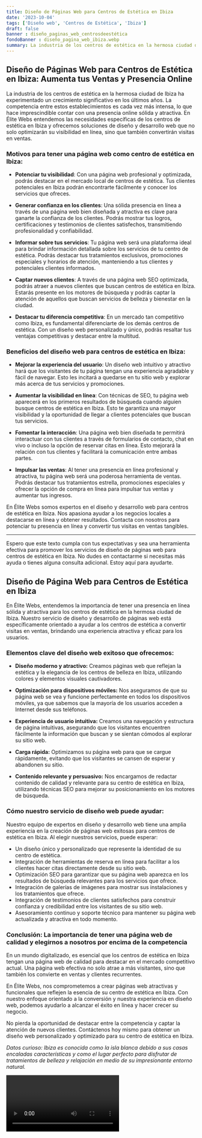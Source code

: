 ```yaml
---
title: Diseño de Páginas Web para Centros de Estética en Ibiza
date: '2023-10-04'
tags: ['Diseño web', 'Centros de Estética', 'Ibiza']
draft: false
banner : diseño_paginas_web_centrosdeestética
fondoBanner : diseño_pagina_web_ibiza.webp
summary: La industria de los centros de estética en la hermosa ciudad de Ibiza ha experimentado un crecimiento significativo en los últimos años. La competencia entre estos establecimientos es cada vez más intensa, lo que hace imprescindible contar con una presencia online sólida y atractiva. En Élite Webs entendemos las necesidades específicas de los centros de estética en Ibiza y ofrecemos soluciones de diseño y desarrollo web que no solo optimizarán su visibilidad en línea, sino que también convertirán visitas en ventas.
---
```


## **Diseño de Páginas Web para Centros de Estética en Ibiza: Aumenta tus Ventas y Presencia Online**

La industria de los centros de estética en la hermosa ciudad de Ibiza ha experimentado un crecimiento significativo en los últimos años. La competencia entre estos establecimientos es cada vez más intensa, lo que hace imprescindible contar con una presencia online sólida y atractiva. En Élite Webs entendemos las necesidades específicas de los centros de estética en Ibiza y ofrecemos soluciones de diseño y desarrollo web que no solo optimizarán su visibilidad en línea, sino que también convertirán visitas en ventas.

### **Motivos para tener una página web como centro de estética en Ibiza:**

- **Potenciar tu visibilidad**: Con una página web profesional y optimizada, podrás destacar en el mercado local de centros de estética. Tus clientes potenciales en Ibiza podrán encontrarte fácilmente y conocer los servicios que ofreces.

- **Generar confianza en los clientes**: Una sólida presencia en línea a través de una página web bien diseñada y atractiva es clave para ganarte la confianza de los clientes. Podrás mostrar tus logros, certificaciones y testimonios de clientes satisfechos, transmitiendo profesionalidad y confiabilidad.

- **Informar sobre tus servicios**: Tu página web será una plataforma ideal para brindar información detallada sobre los servicios de tu centro de estética. Podrás destacar tus tratamientos exclusivos, promociones especiales y horarios de atención, manteniendo a tus clientes y potenciales clientes informados.

- **Captar nuevos clientes**: A través de una página web SEO optimizada, podrás atraer a nuevos clientes que buscan centros de estética en Ibiza. Estarás presente en los motores de búsqueda y podrás captar la atención de aquellos que buscan servicios de belleza y bienestar en la ciudad.

- **Destacar tu diferencia competitiva**: En un mercado tan competitivo como Ibiza, es fundamental diferenciarte de los demás centros de estética. Con un diseño web personalizado y único, podrás resaltar tus ventajas competitivas y destacar entre la multitud.

### **Beneficios del diseño web para centros de estética en Ibiza:**

- **Mejorar la experiencia del usuario**: Un diseño web intuitivo y atractivo hará que los visitantes de tu página tengan una experiencia agradable y fácil de navegar. Esto les incitará a quedarse en tu sitio web y explorar más acerca de tus servicios y promociones.

- **Aumentar la visibilidad en línea**: Con técnicas de SEO, tu página web aparecerá en los primeros resultados de búsqueda cuando alguien busque centros de estética en Ibiza. Esto te garantiza una mayor visibilidad y la oportunidad de llegar a clientes potenciales que buscan tus servicios.

- **Fomentar la interacción**: Una página web bien diseñada te permitirá interactuar con tus clientes a través de formularios de contacto, chat en vivo o incluso la opción de reservar citas en línea. Esto mejorará la relación con tus clientes y facilitará la comunicación entre ambas partes.

- **Impulsar las ventas**: Al tener una presencia en línea profesional y atractiva, tu página web será una poderosa herramienta de ventas. Podrás destacar tus tratamientos estrella, promociones especiales y ofrecer la opción de compra en línea para impulsar tus ventas y aumentar tus ingresos.

En Élite Webs somos expertos en el diseño y desarrollo web para centros de estética en Ibiza. Nos apasiona ayudar a los negocios locales a destacarse en línea y obtener resultados. Contacta con nosotros para potenciar tu presencia en línea y convertir tus visitas en ventas tangibles.

---

Espero que este texto cumpla con tus expectativas y sea una herramienta efectiva para promover los servicios de diseño de páginas web para centros de estética en Ibiza. No dudes en contactarme si necesitas más ayuda o tienes alguna consulta adicional. Estoy aquí para ayudarte.

<GifSeo />

<Cta />

## **Diseño de Página Web para Centros de Estética en Ibiza**

En Élite Webs, entendemos la importancia de tener una presencia en línea sólida y atractiva para los centros de estética en la hermosa ciudad de Ibiza. Nuestro servicio de diseño y desarrollo de páginas web está específicamente orientado a ayudar a los centros de estética a convertir visitas en ventas, brindando una experiencia atractiva y eficaz para los usuarios.

### **Elementos clave del diseño web exitoso que ofrecemos:**

- **Diseño moderno y atractivo:** Creamos páginas web que reflejan la estética y la elegancia de los centros de belleza en Ibiza, utilizando colores y elementos visuales cautivadores.

- **Optimización para dispositivos móviles:** Nos aseguramos de que su página web se vea y funcione perfectamente en todos los dispositivos móviles, ya que sabemos que la mayoría de los usuarios acceden a Internet desde sus teléfonos.

- **Experiencia de usuario intuitiva:** Creamos una navegación y estructura de página intuitivas, asegurando que los visitantes encuentren fácilmente la información que buscan y se sientan cómodos al explorar su sitio web.

- **Carga rápida:** Optimizamos su página web para que se cargue rápidamente, evitando que los visitantes se cansen de esperar y abandonen su sitio.

- **Contenido relevante y persuasivo:** Nos encargamos de redactar contenido de calidad y relevante para su centro de estética en Ibiza, utilizando técnicas SEO para mejorar su posicionamiento en los motores de búsqueda.

### **Cómo nuestro servicio de diseño web puede ayudar:**

Nuestro equipo de expertos en diseño y desarrollo web tiene una amplia experiencia en la creación de páginas web exitosas para centros de estética en Ibiza. Al elegir nuestros servicios, puede esperar:

- Un diseño único y personalizado que represente la identidad de su centro de estética.
- Integración de herramientas de reserva en línea para facilitar a los clientes hacer citas directamente desde su sitio web.
- Optimización SEO para garantizar que su página web aparezca en los resultados de búsqueda relevantes para los servicios que ofrece.
- Integración de galerías de imágenes para mostrar sus instalaciones y los tratamientos que ofrece.
- Integración de testimonios de clientes satisfechos para construir confianza y credibilidad entre los visitantes de su sitio web.
- Asesoramiento continuo y soporte técnico para mantener su página web actualizada y atractiva en todo momento.

### **Conclusión: La importancia de tener una página web de calidad y elegirnos a nosotros por encima de la competencia**

En un mundo digitalizado, es esencial que los centros de estética en Ibiza tengan una página web de calidad para destacar en el mercado competitivo actual. Una página web efectiva no solo atrae a más visitantes, sino que también los convierte en ventas y clientes recurrentes.

En Élite Webs, nos comprometemos a crear páginas web atractivas y funcionales que reflejen la esencia de su centro de estética en Ibiza. Con nuestro enfoque orientado a la conversión y nuestra experiencia en diseño web, podemos ayudarlo a alcanzar el éxito en línea y hacer crecer su negocio.

No pierda la oportunidad de destacar entre la competencia y captar la atención de nuevos clientes. Contáctenos hoy mismo para obtener un diseño web personalizado y optimizado para su centro de estética en Ibiza.

*Datos curioso: Ibiza es conocida como la isla blanca debido a sus casas encaladas características y como el lugar perfecto para disfrutar de tratamientos de belleza y relajación en medio de su impresionante entorno natural.*

<Video />

<CtaBot job='Centros de Estética' city='Ibiza'/>

<Gmaps query='Ibiza+españa+maps' />